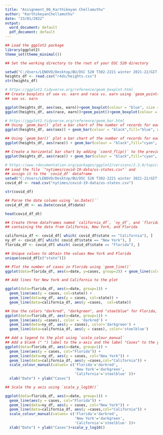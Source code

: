 ---
title: "Assignment_06_Karthikeyan Chellamuthu"
author: "KarthikeyanChellamuthu"
date: "23/01/2022"
output:
  word_document: default
  pdf_document: default
---

```{r}
## Load the ggplot2 package
library(ggplot2)
theme_set(theme_minimal())
```

```{r}
## Set the working directory to the root of your DSC 520 directory

setwd("C:/Users/LENOVO/Desktop/BU/DSC 520 T302-2221 winter 2021-22/GIT-Hub/dsc520-master/data")
heights_df <- read.csv("r4ds/heights.csv")
str(heights_df)

```
```{r}
# https://ggplot2.tidyverse.org/reference/geom_boxplot.html
## Create boxplots of sex vs. earn and race vs. earn using `geom_point()` and `geom_boxplot()`
## sex vs. earn

ggplot(heights_df, aes(sex, earn))+geom_boxplot(colour = "blue", size = 4.5)
ggplot(heights_df, aes(race, earn))+geom_point()+geom_boxplot(colour = "blue", size = 4.5)
```
```{r}
# https://ggplot2.tidyverse.org/reference/geom_bar.html
## Using `geom_bar()` plot a bar chart of the number of records for each `sex`
ggplot(heights_df, aes(sex)) + geom_bar(colour = "black",fill="blue", width = 0.2)
```
```{r}
## Using `geom_bar()` plot a bar chart of the number of records for each race
ggplot(heights_df, aes(race)) + geom_bar(colour = "black",fill="cyan", width = 0.2)
```
```{r}
## Create a horizontal bar chart by adding `coord_flip()` to the previous plot
ggplot(heights_df, aes(race)) + geom_bar(colour = "black",fill="cyan", width = 0.2)+ coord_flip()

```
```{r}
# https://www.rdocumentation.org/packages/ggplot2/versions/3.3.0/topics/geom_path
## Load the file `"nytimes/covid-19-data/us-states.csv"` and
## assign it to the `covid_df` dataframe
setwd("C:/Users/LENOVO/Desktop/BU/DSC 520 T302-2221 winter 2021-22/GIT-Hub/dsc520-master/data")
covid_df <- read.csv("nytimes/covid-19-data/us-states.csv")

str(covid_df)

## Parse the date column using `as.Date()``
covid_df_dt <- as.Date(covid_df$date)

head(covid_df_dt)
```
```{r}
## Create three dataframes named `california_df`, `ny_df`, and `florida_df`
## containing the data from California, New York, and Florida

california_df <- covid_df[ which( covid_df$state == "California"), ]
ny_df <- covid_df[ which( covid_df$state == "New York"), ]
florida_df <- covid_df[ which( covid_df$state == "Florida"), ]
```

```{r}
## Unique values to obtain the values New York and Florida
unique(covid_df[c("state")])
```

```{r}
## Plot the number of cases in Florida using `geom_line()`
ggplot(data=florida_df, aes(x=date, y=cases, group=2)) + geom_line(color='blue')
```
```{r}
## Add lines for New York and California to the plot

ggplot(data=florida_df, aes(x=date, group=1)) +
  geom_line(aes(y = cases, col=state)) +
  geom_line(data=ny_df, aes(y = cases, col=state)) +
  geom_line(data=california_df, aes(y =cases,  col=state))
```
```{r}
## Use the colors "darkred", "darkgreen", and "steelblue" for Florida, New York, and California
ggplot(data=florida_df, aes(x=date, group=1)) +
  geom_line(aes(y =cases), color = 'darkred') +
  geom_line(data=ny_df, aes(y = cases), color='darkgreen') +
  geom_line(data=california_df, aes(y = cases), color='steelblue')
```
```{r}
## Add a legend to the plot using `scale_colour_manual`
## Add a blank (" ") label to the x-axis and the label "Cases" to the y axis
ggplot(data=florida_df, aes(x=date, group=1)) +
  geom_line(aes(y = cases, col="Florida")) +
  geom_line(data=ny_df, aes(y = cases, col="New York")) +
  geom_line(data=california_df, aes(y =cases,col="California")) +
  scale_colour_manual(values= c('Florida'='darkred',
                                'New York'='darkgreen', 
                                'California'='steelblue' ))+
  xlab("Date") + ylab("Cases")
```
```{r}
## Scale the y axis using `scale_y_log10()`

ggplot(data=florida_df, aes(x=date, group=1)) +
  geom_line(aes(y = cases, col="Florida")) +
  geom_line(data=ny_df, aes(y = cases, col="New York")) +
  geom_line(data=california_df, aes(y =cases,col="California")) +
  scale_colour_manual(values= c('Florida'='darkred',
                                'New York'='darkgreen', 
                                'California'='steelblue' ))+
  xlab("Date") + ylab("Cases")+scale_y_log10()
```

